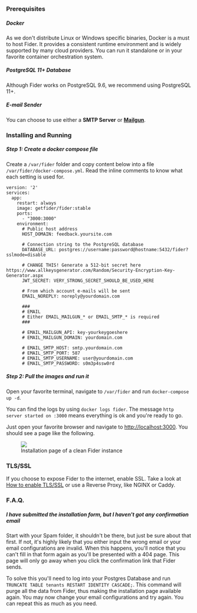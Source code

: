 ### Prerequisites

##### Docker

As we don't distribute Linux or Windows specific binaries, Docker is a must to host Fider. It provides a consistent runtime environment and is widely supported by many cloud providers. You can run it standalone or in your favorite container orchestration system.

##### PostgreSQL 11+ Database

Although Fider works on PostgreSQL 9.6, we recommend using PostgreSQL 11+.

##### E-mail Sender

You can choose to use either a **SMTP Server** or **[Mailgun](https://www.mailgun.com)**.

### Installing and Running

##### Step 1: Create a docker compose file

Create a `/var/fider` folder and copy content below into a file `/var/fider/docker-compose.yml`. Read the inline comments to know what each setting is used for.

```
version: '2'
services:
  app:
    restart: always
    image: getfider/fider:stable
    ports:
      - "3000:3000"
    environment:
      # Public host address
      HOST_DOMAIN: feedback.yoursite.com

      # Connection string to the PostgreSQL database
      DATABASE_URL: postgres://username:password@hostname:5432/fider?sslmode=disable

      # CHANGE THIS! Generate a 512-bit secret here https://www.allkeysgenerator.com/Random/Security-Encryption-Key-Generator.aspx
      JWT_SECRET: VERY_STRONG_SECRET_SHOULD_BE_USED_HERE

      # From which account e-mails will be sent
      EMAIL_NOREPLY: noreply@yourdomain.com

      ###
      # EMAIL
      # Either EMAIL_MAILGUN_* or EMAIL_SMTP_* is required
      ###

      # EMAIL_MAILGUN_API: key-yourkeygoeshere
      # EMAIL_MAILGUN_DOMAIN: yourdomain.com

      # EMAIL_SMTP_HOST: smtp.yourdomain.com
      # EMAIL_SMTP_PORT: 587
      # EMAIL_SMTP_USERNAME: user@yourdomain.com
      # EMAIL_SMTP_PASSWORD: s0m3p4ssw0rd
```

##### Step 2: Pull the images and run it

Open your favorite terminal, navigate to `/var/fider` and run `docker-compose up -d`.

You can find the logs by using `docker logs fider`. The message `http server started on :3000` means everything is ok and you're ready to go.

Just open your favorite browser and navigate to [http://localhost:3000](http://localhost:3000). You should see a page like the following.

<figure>
  <img src="/images/docs/fider-clean-install.png" />
  <figcaption>Installation page of a clean Fider instance</figcaption>
</figure>

### TLS/SSL

If you choose to expose Fider to the internet, enable SSL. Take a look at [How to enable TLS/SSL](/docs/how-to-enable-ssl) or use a Reverse Proxy, like NGINX or Caddy.

### F.A.Q.

##### I have submitted the installation form, but I haven't got any confirmation email

Start with your Spam folder, it shouldn't be there, but just be sure about that first. If not, it's highly likely that you either input the wrong email or your email configurations are invalid. When this happens, you'll notice that you can't fill in that form again as you'll be presented with a 404 page. This page will only go away when you click the confirmation link that Fider sends.

To solve this you'll need to log into your Postgres Database and run `TRUNCATE TABLE tenants RESTART IDENTITY CASCADE;`. This command will purge all the data from Fider, thus making the installation page available again. You may now change your email configurations and try again. You can repeat this as much as you need.
